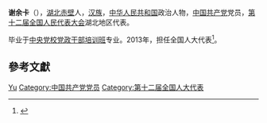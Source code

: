 '''谢余卡'''（{{bd|1957年||}}），[[湖北|湖北]][[赤壁|赤壁]]人，[[汉族|汉族]]，[[中华人民共和国|中华人民共和国]]政治人物，[[中国共产党|中国共产党]]党员，[[第十二届全国人民代表大会|第十二届全国人民代表大会]]湖北地区代表。

毕业于[[中央党校党政干部培训班|中央党校党政干部培训班]]专业。2013年，担任全国人大代表<ref>{{cite news|title=全国人大代表信息-谢余卡|url= http://210.82.31.1:8084/delegate/viewDelegate.action?dbid=121637|accessdate=2013-04-05|newspaper=全国人大网}}{{Dead link|date=2020年1月 |bot=InternetArchiveBot |fix-attempted=yes }}</ref>。

== 參考文獻 ==
{{reflist}}

{{中国政治人物小作品}}
{{中华全国归国华侨联合会第九届委员会}}

{{Authority control}}
{{DEFAULTSORT:Xie谢}}
[[Category:谢姓|Yu]]
[[Category:中国共产党党员|Category:中国共产党党员]]
[[Category:第十二届全国人大代表|Category:第十二届全国人大代表]]